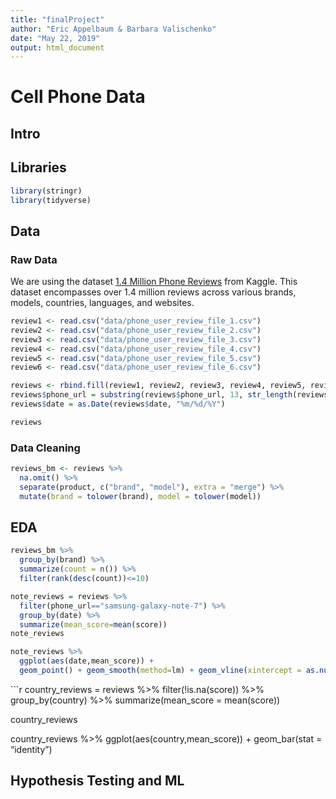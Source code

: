 ```yaml
---
title: "finalProject"
author: "Eric Appelbaum & Barbara Valischenko"
date: "May 22, 2019"
output: html_document
---
```


# Cell Phone Data

## Intro

## Libraries

```r
library(stringr)
library(tidyverse)
```

## Data

### Raw Data

We are using the dataset [1.4 Million Phone Reviews](https://www.kaggle.com/masaladata/14-million-cell-phone-reviews) from Kaggle. This dataset encompasses over 1.4 million reviews across various brands, models, countries, languages, and websites.

```r
review1 <- read.csv("data/phone_user_review_file_1.csv")
review2 <- read.csv("data/phone_user_review_file_2.csv")
review3 <- read.csv("data/phone_user_review_file_3.csv")
review4 <- read.csv("data/phone_user_review_file_4.csv")
review5 <- read.csv("data/phone_user_review_file_5.csv")
review6 <- read.csv("data/phone_user_review_file_6.csv")
```

```r
reviews <- rbind.fill(review1, review2, review3, review4, review5, review6)
reviews$phone_url = substring(reviews$phone_url, 13, str_length(reviews$phone_url)-1)
reviews$date = as.Date(reviews$date, "%m/%d/%Y")

reviews
```

### Data Cleaning

```r
reviews_bm <- reviews %>%
  na.omit() %>%
  separate(product, c("brand", "model"), extra = "merge") %>%
  mutate(brand = tolower(brand), model = tolower(model))
```

## EDA


```r
reviews_bm %>%
  group_by(brand) %>%
  summarize(count = n()) %>%
  filter(rank(desc(count))<=10)
```


```r

note_reviews = reviews %>%
  filter(phone_url=="samsung-galaxy-note-7") %>%
  group_by(date) %>%
  summarize(mean_score=mean(score))
note_reviews

note_reviews %>%
  ggplot(aes(date,mean_score)) +
  geom_point() + geom_smooth(method=lm) + geom_vline(xintercept = as.numeric(as.Date("2016-09-02")), color="red")

```

```r
country_reviews = reviews %>%
  filter(!is.na(score)) %>%
  group_by(country) %>%
  summarize(mean_score = mean(score))

country_reviews

country_reviews %>%
  ggplot(aes(country,mean_score)) +
  geom_bar(stat = "identity")

## Hypothesis Testing and ML
